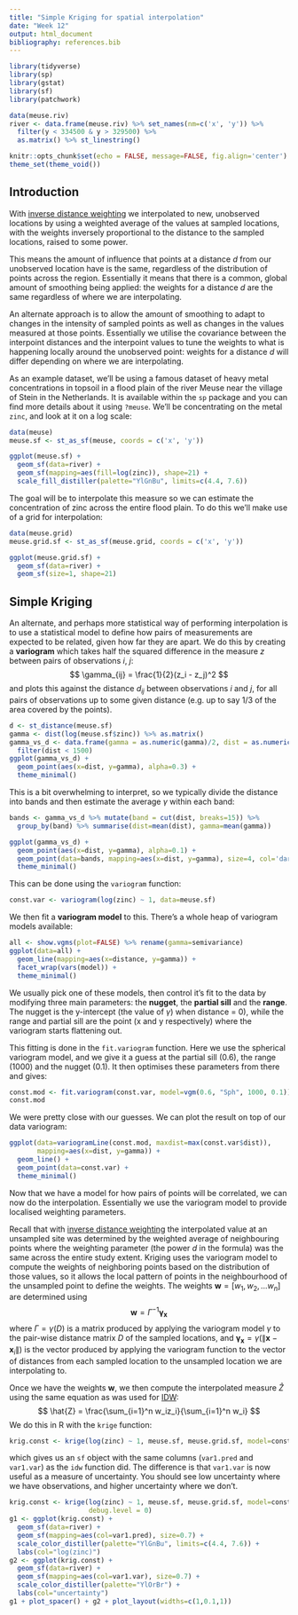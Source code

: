 ```yaml
---
title: "Simple Kriging for spatial interpolation"
date: "Week 12"
output: html_document
bibliography: references.bib
---
```


```r
library(tidyverse)
library(sp)
library(gstat)
library(sf)
library(patchwork)

data(meuse.riv)
river <- data.frame(meuse.riv) %>% set_names(nm=c('x', 'y')) %>%
  filter(y < 334500 & y > 329500) %>%
  as.matrix() %>% st_linestring()

knitr::opts_chunk$set(echo = FALSE, message=FALSE, fig.align='center')
theme_set(theme_void())
```

## Introduction

With [inverse distance weighting](week12_idw.html) we interpolated to new, unobserved locations by using a weighted average of the values at sampled locations, with the weights inversely proportional to the distance to the sampled locations, raised to some power.

This means the amount of influence that points at a distance $d$ from our unobserved location have is the same, regardless of the distribution of points across the region. Essentially it means that there is a common, global amount of smoothing being applied: the weights for a distance $d$ are the same regardless of where we are interpolating.

An alternate approach is to allow the amount of smoothing to adapt to changes in the intensity of sampled points as well as changes in the values measured at those points. Essentially we utilise the covariance between the interpoint distances and the interpoint values to tune the weights to what is happening locally around the unobserved point: weights for a distance $d$ will differ depending on where we are interpolating.

As an example dataset, we'll be using a famous dataset of heavy metal concentrations in topsoil in a flood plain of the river Meuse near the village of Stein in the Netherlands. It is available within the `sp` package and you can find more details about it using `?meuse`. We'll be concentrating on the metal `zinc`, and look at it on a log scale:

```r
data(meuse)
meuse.sf <- st_as_sf(meuse, coords = c('x', 'y'))

ggplot(meuse.sf) +
  geom_sf(data=river) +
  geom_sf(mapping=aes(fill=log(zinc)), shape=21) +
  scale_fill_distiller(palette="YlGnBu", limits=c(4.4, 7.6))
```

The goal will be to interpolate this measure so we can estimate the concentration of zinc across the entire flood plain. To do this we'll make use of a grid for interpolation:

```r
data(meuse.grid)
meuse.grid.sf <- st_as_sf(meuse.grid, coords = c('x', 'y'))

ggplot(meuse.grid.sf) +
  geom_sf(data=river) +
  geom_sf(size=1, shape=21)
```

## Simple Kriging

An alternate, and perhaps more statistical way of performing interpolation is to use a statistical model to define how pairs of measurements are expected to be related, given how far they are apart. We do this by creating a **variogram** which takes half the squared difference in the measure $z$ between pairs of observations $i$, $j$:
$$
\gamma_{ij} = \frac{1}{2}(z_i - z_j)^2
$$
and plots this against the distance $d_{ij}$ between observations $i$ and $j$, for all pairs of observations up to some given distance (e.g. up to say 1/3 of the area covered by the points).

```r
d <- st_distance(meuse.sf)
gamma <- dist(log(meuse.sf$zinc)) %>% as.matrix()
gamma_vs_d <- data.frame(gamma = as.numeric(gamma)/2, dist = as.numeric(d)) %>%
  filter(dist < 1500)
ggplot(gamma_vs_d) +
  geom_point(aes(x=dist, y=gamma), alpha=0.3) +
  theme_minimal()
```

This is a bit overwhelming to interpret, so we typically divide the distance into bands and then estimate the average $\gamma$ within each band:

```r
bands <- gamma_vs_d %>% mutate(band = cut(dist, breaks=15)) %>%
  group_by(band) %>% summarise(dist=mean(dist), gamma=mean(gamma))

ggplot(gamma_vs_d) +
  geom_point(aes(x=dist, y=gamma), alpha=0.1) +
  geom_point(data=bands, mapping=aes(x=dist, y=gamma), size=4, col='dark red') +
  theme_minimal()
```

This can be done using the `variogram` function:

```r
const.var <- variogram(log(zinc) ~ 1, data=meuse.sf)
```

We then fit a **variogram model** to this. There's a whole heap of variogram models available:

```r
all <- show.vgms(plot=FALSE) %>% rename(gamma=semivariance)
ggplot(data=all) +
  geom_line(mapping=aes(x=distance, y=gamma)) +
  facet_wrap(vars(model)) +
  theme_minimal()
```

We usually pick one of these models, then control it's fit to the data by modifying three main parameters: the **nugget**, the **partial sill** and the **range**. The nugget is the y-intercept (the value of $\gamma$) when distance = 0), while the range and partial sill are the point (x and y respectively) where the variogram starts flattening out.

This fitting is done in the `fit.variogram` function. Here we use the spherical variogram model, and we give it a guess at the partial sill (0.6), the range (1000) and the nugget (0.1). It then optimises these parameters from there and gives:

```r
const.mod <- fit.variogram(const.var, model=vgm(0.6, "Sph", 1000, 0.1))
const.mod
```

We were pretty close with our guesses. We can plot the result on top of our data variogram:

```r
ggplot(data=variogramLine(const.mod, maxdist=max(const.var$dist)),
       mapping=aes(x=dist, y=gamma)) +
  geom_line() +
  geom_point(data=const.var) +
  theme_minimal()
```

Now that we have a model for how pairs of points will be correlated, we can now do the interpolation. Essentially we use the variogram model to provide localised weighting parameters.

Recall that with [inverse distance weighting](week12_idw.html) the interpolated value at an unsampled site was determined by the weighted average of neighbouring points where the weighting parameter (the power $d$ in the formula) was the same across the entire study extent. Kriging uses the variogram model to compute the weights of neighboring points based on the distribution of those values, so it allows the local pattern of points in the neighbourhood of the unsampled point to define the weights. The weights $\mathbf{w} = [w_1, w_2, \ldots w_n]$ are determined using
$$
\mathbf{w} = \Gamma^{-1} \mathbf{\gamma_x}
$$
where $\Gamma = \gamma(D)$ is a matrix produced by applying the variogram model $\gamma$ to the pair-wise distance matrix $D$ of the sampled locations, and $\mathbf{\gamma_x} = \gamma(\lVert\mathbf{x} - \mathbf{x}_i\rVert)$ is the vector produced by applying the variogram function to the vector of distances from each sampled location to the unsampled location we are interpolating to.

Once we have the weights $\mathbf{w}$, we then compute the interpolated measure $\hat{Z}$ using the same equation as was used for [IDW](week12_idw.html):
$$
\hat{Z} = \frac{\sum_{i=1}^n w_iz_i}{\sum_{i=1}^n w_i}
$$
We do this in R with the `krige` function:

```r
krig.const <- krige(log(zinc) ~ 1, meuse.sf, meuse.grid.sf, model=const.mod)
```

which gives us an `sf` object with the same columns (`var1.pred` and `var1.var`) as the `idw` function did. The difference is that `var1.var` is now useful as a measure of uncertainty. You should see low uncertainty where we have observations, and higher uncertainty where we don't.

```r
krig.const <- krige(log(zinc) ~ 1, meuse.sf, meuse.grid.sf, model=const.mod,
                    debug.level = 0)
g1 <- ggplot(krig.const) +
  geom_sf(data=river) +
  geom_sf(mapping=aes(col=var1.pred), size=0.7) +
  scale_color_distiller(palette="YlGnBu", limits=c(4.4, 7.6)) +
  labs(col="log(zinc)")
g2 <- ggplot(krig.const) +
  geom_sf(data=river) +
  geom_sf(mapping=aes(col=var1.var), size=0.7) +
  scale_color_distiller(palette="YlOrBr") +
  labs(col="uncertainty")
g1 + plot_spacer() + g2 + plot_layout(widths=c(1,0.1,1))
```
